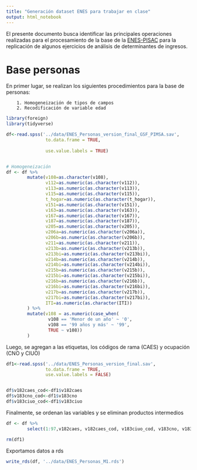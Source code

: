 ```yaml
---
title: "Generación dataset ENES para trabajar en clase"
output: html_notebook
---
```


El presente documento busca identificar las principales operaciones realizadas para el procesamiento de la base de la [ENES-PISAC](http://pisac.mincyt.gob.ar/datos.php) para la replicación de algunos ejercicios de análisis de determinantes de ingresos. 


# Base personas
En primer lugar, se realizan los siguientes procedimientos para la base de personas:

        1. Homogeneización de tipos de campos
        2. Recodificación de variable edad

```r
library(foreign)
library(tidyverse)

df<-read.spss('../data/ENES_Personas_version_final_GSF_PIMSA.sav',
               to.data.frame = TRUE,
              
               use.value.labels = TRUE)


# Homogeneización
df <- df %>%
        mutate(v108=as.character(v108),
               v112=as.numeric(as.character(v112)),
               v113=as.numeric(as.character(v113)),
               v115=as.numeric(as.character(v115)),
               t_hogar=as.numeric(as.character(t_hogar)),
               v151=as.numeric(as.character(v151)),
               v163=as.numeric(as.character(v163)),
               v167=as.numeric(as.character(v167)),
               v187=as.numeric(as.character(v187)),
               v205=as.numeric(as.character(v205)),
               v206a=as.numeric(as.character(v206a)),
               v206b=as.numeric(as.character(v206b)),
               v211=as.numeric(as.character(v211)),
               v213b=as.numeric(as.character(v213b)),               
               v213bi=as.numeric(as.character(v213bi)),
               v214b=as.numeric(as.character(v214b)),
               v214bi=as.numeric(as.character(v214bi)),
               v215b=as.numeric(as.character(v215b)),
               v215bi=as.numeric(as.character(v215bi)),
               v216b=as.numeric(as.character(v216b)),
               v216bi=as.numeric(as.character(v216bi)),
               v217b=as.numeric(as.character(v217b)),
               v217bi=as.numeric(as.character(v217bi)),
               ITI=as.numeric(as.character(ITI))
        ) %>% 
        mutate(v108 = as.numeric(case_when(
                v108 == 'Menor de un año' ~ '0',
                v108 == '99 años y más' ~ '99',
                TRUE ~ v108))
        )
```

Luego, se agregan a las etiquetas, los códigos de rama (CAES) y ocupación (CNO y CIUO)

```r
df1<-read.spss('../data/ENES_Personas_version_final.sav',
               to.data.frame = TRUE,
               use.value.labels = FALSE)


df$v182caes_cod<-df1$v182caes
df$v183cno_cod<-df1$v183cno
df$v183ciuo_cod<-df1$v183ciuo
```

Finalmente, se ordenan las variables y se eliminan productos intermedios

```r
df <- df %>%
        select(1:97,v182caes, v182caes_cod, v183ciuo_cod, v183cno, v183cno_cod, everything())

rm(df1)
```

Exportamos datos a rds

```r
write_rds(df, '../data/ENES_Personas_M1.rds')
```

